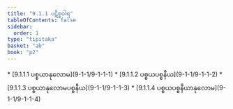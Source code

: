 ```yaml
---
title: "9.1.1 ပဋိစ္စဝါရ"
tableOfContents: false
sidebar:
  order: 1
type: "tipitaka"
basket: "ab"
book: "p2"
---
```



<DynamicBreadcrumb />



<TableOfContents book="p2" section="9.1.1">
* [9.1.1.1 ပစ္စယာနုလောမ](9-1-1/9-1-1-1)
* [9.1.1.2 ပစ္စယပစ္စနီယ](9-1-1/9-1-1-2)
* [9.1.1.3 ပစ္စယာနုလောမပစ္စနီယ](9-1-1/9-1-1-3)
* [9.1.1.4 ပစ္စယပစ္စနီယာနုလောမ](9-1-1/9-1-1-4)
</TableOfContents>